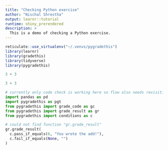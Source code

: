 ```yaml
---
title: "Checking Python exercise"
author: "Nischal Shrestha"
output: learnr::tutorial
runtime: shiny_prerendered
description: >
  This is a demo of checking a Python exercise.
---
```


```r
reticulate::use_virtualenv("~/.venvs/pygradethis")
library(learnr)
library(gradethis)
library(tidyverse)
library(pygradethis)
```

```python
3 + 3
```

```python
3 + 3
```

```python
# currently only code check is working here so flow also needs revisiting
import pandas as pd
import pygradethis as pgt
from pygradethis import grade_code as gc
from pygradethis import grade_result as gr
from pygradethis import conditions as c

# could not find function "gr.grade_result"
gr.grade_result(
  c.pass_if_equals(6, "You wrote the add!"),
  c.fail_if_equals(None, "")
)
```

